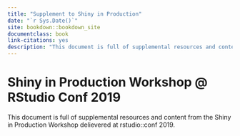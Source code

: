 ```yaml
--- 
title: "Supplement to Shiny in Production"
date: "`r Sys.Date()`"
site: bookdown::bookdown_site
documentclass: book
link-citations: yes
description: "This document is full of supplemental resources and content from the Shiny in Production Workshop delievered at rstudio::conf 2019."
---
```


# Shiny in Production Workshop @ RStudio Conf 2019

This document is full of supplemental resources and content from the Shiny in Production Workshop delievered at rstudio::conf 2019.

